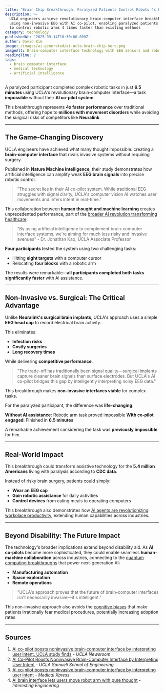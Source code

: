```yaml
---
title: "Brain Chip Breakthrough: Paralyzed Patients Control Robots 4x Faster with UCLA's AI Co-Pilot"
description: >-
  UCLA engineers achieve revolutionary brain-computer interface breakthrough
  using non-invasive EEG with AI co-pilot, enabling paralyzed patients
  to control robotic arms 4 times faster than existing methods
category: technology
publishedAt: '2025-09-14T16:30:00.000Z'
author: David Kim
image: /images/ai-generated/ai-ucla-brain-chip-hero.png
imageAlt: Brain-computer interface technology with EEG sensors and robotic arm
readingTime: 2
tags:
  - brain computer interface
  - medical technology
  - artificial intelligence
---
```


A paralyzed participant completed complex robotic tasks in just **6.5 minutes** using UCLA's revolutionary brain-computer interface—a task **impossible** without their **AI co-pilot system**.

This breakthrough represents **4x faster performance** over traditional methods, offering hope to **millions with movement disorders** while avoiding the surgical risks of competitors like **Neuralink**.

---

## The Game-Changing Discovery

UCLA engineers have achieved what many thought impossible: creating a **brain-computer interface** that rivals invasive systems without requiring surgery.

Published in **Nature Machine Intelligence**, their study demonstrates how artificial intelligence can amplify weak **EEG brain signals** into precise robotic control.

> "The secret lies in their AI co-pilot system. While traditional EEG struggles with signal clarity, UCLA's computer vision AI watches user movements and infers intent in real-time."

This collaboration between **human thought and machine learning** creates unprecedented performance, part of the [broader AI revolution transforming healthcare](/health/personalized-medicine-using-ai).

> "By using artificial intelligence to complement brain-computer interface systems, we're aiming for much less risky and invasive avenues" - Dr. Jonathan Kao, UCLA Associate Professor

**Four participants** tested the system using two challenging tasks:

- Hitting **eight targets** with a computer cursor
- Relocating **four blocks** with a robotic arm

The results were remarkable—**all participants completed both tasks significantly faster** with AI assistance.

---

## Non-Invasive vs. Surgical: The Critical Advantage

Unlike **Neuralink's surgical brain implants**, UCLA's approach uses a simple **EEG head cap** to record electrical brain activity.

This eliminates:
- **Infection risks**
- **Costly surgeries**
- **Long recovery times**

While delivering **competitive performance**.

> "The trade-off has traditionally been signal quality—surgical implants capture cleaner brain signals than surface electrodes. But UCLA's AI co-pilot bridges this gap by intelligently interpreting noisy EEG data."

This breakthrough makes **non-invasive interfaces viable** for complex tasks.

For the paralyzed participant, the difference was **life-changing**.

**Without AI assistance**: Robotic arm task proved impossible
**With co-pilot engaged**: Finished in **6.5 minutes**

A remarkable achievement considering the task was **previously impossible** for him.

---

## Real-World Impact

This breakthrough could transform assistive technology for the **5.4 million Americans** living with paralysis according to **CDC data**.

Instead of risky brain surgery, patients could simply:
- **Wear an EEG cap**
- **Gain robotic assistance** for daily activities
- **Control devices** from eating meals to operating computers

This breakthrough also demonstrates how [AI agents are revolutionizing workplace productivity](/technology/ai-agents-workplace-productivity-2025), extending human capabilities across industries.

---

## Beyond Disability: The Future Impact

The technology's broader implications extend beyond disability aid. As **AI co-pilots** become more sophisticated, they could enable seamless **human-machine collaboration** across industries, connecting to the [quantum computing breakthroughs](/technology/quantum-computing-2025-commercial-breakthrough) that power next-generation AI:

- **Manufacturing automation**
- **Space exploration**
- **Remote operations**

> "UCLA's approach proves that the future of brain-computer interfaces isn't necessarily invasive—it's intelligent."

This non-invasive approach also avoids the [cognitive biases](/psychology/your-brain-lies-to-you-cognitive-biases-2025) that make patients irrationally fear medical procedures, potentially increasing adoption rates.

---

## Sources

1. [AI co-pilot boosts noninvasive brain-computer interface by interpreting user intent, UCLA study finds](https://newsroom.ucla.edu/releases/ai-brain-computer-interface-interprets-user-intent-ucla) - *UCLA Newsroom*
2. [AI Co-Pilot Boosts Noninvasive Brain-Computer Interface by Interpreting User Intent](https://samueli.ucla.edu/ai-co-pilot-boosts-noninvasive-brain-computer-interface-by-interpreting-user-intent/) - *UCLA Samueli School of Engineering*
3. [AI co-pilot boosts noninvasive brain-computer interface by interpreting user intent](https://medicalxpress.com/news/2025-09-ai-boosts-noninvasive-brain-interface.html) - *Medical Xpress*
4. [AI brain interface lets users move robot arm with pure thought](https://interestingengineering.com/science/bci-system-uses-ai-to-interpret) - *Interesting Engineering*
